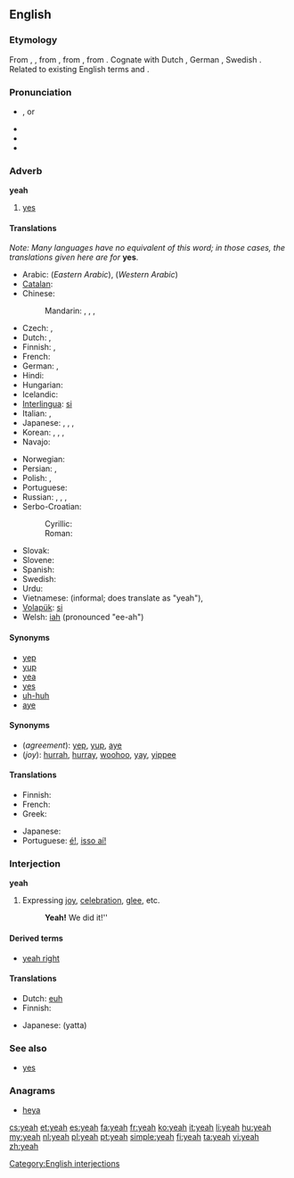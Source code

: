 {{wikipedia}}
==English==

===Etymology===
{{wikipedia|yes and no}}
From {{etyl|enm}} {{term|ya|lang=enm}}, {{term|ye|lang=enm}}, from {{etyl|ang}} {{term|gea|ġēa|yes|lang=ang}}, from {{proto|Germanic|ja|yes|lang=en}}, from {{proto|Indo-European|yē|already|lang=en}}. Cognate with Dutch {{term|ja|lang=nl}}, German {{term|ja|lang=de}}, Swedish {{term|ja|lang=sv}}. Related to existing English terms {{term|yes|lang=en}} and {{term|yea|lang=en}}.

===Pronunciation===
* {{IPA|/jɛ/}}, {{IPAchar|/jɛə/}} or {{IPAchar|/jæ/}}
* {{audio|en-us-yeah.ogg|Audio (US)}}
* {{audio|en-us-yeah-interjection.ogg|Audio (US)}}
* {{rhymes|ɛə}}

===Adverb===
'''yeah'''

# {{informal}} [[yes]]

====Translations====
''Note: Many languages have no equivalent of this word; in those cases, the translations given here are for'' '''yes'''.
{{trans-top|yes}}
* Arabic: {{t-|ar|أيوة|tr='áywa}} (''Eastern Arabic''), {{t|ar|إية|tr='íyya}} (''Western Arabic'')
* [[Catalan]]: {{t|ca|sí}}
* Chinese:
*: Mandarin: {{t|cmn|是啊|tr=shì a|sc=Hani}},  {{t|cmn|對啊|sc=Hani}},  {{t|cmn|对啊|tr=duì a|sc=Hani}}, {{t|zh|啊|tr=à|sc=Hani}}
* Czech: {{t+|cs|jo}}, {{t|cs|no}} <!-- Yes, this is in the right place, "no" means "yeah" or "yep" in Czech, Slovak, Polish -->
* Dutch: {{t+|nl|ja}}, {{t+|nl|jawel}}
* Finnish: {{t+|fi|joo}}, {{t-|fi|juu}}
* French: {{t+|fr|ouais}}
* German: {{t+|de|ja}}, {{t|de|jawohl}}
* Hindi: {{t|hi|हाँ|tr=hā̃|sc=Deva}}
* Hungarian: {{t|hu|igen}}
* Icelandic: {{t+|is|já}}
* [[Interlingua]]: [[si#Interlingua|si]]
* Italian: {{t+|it|si}},  {{t+|it|già}}
* Japanese: {{t-|ja|うん|tr=un}},  {{t+|ja|そう|tr=sō}},  {{t+|ja|ええ|tr=ē}},  {{t+|ja|ああ|tr=ā}}
* Korean: {{t|ko|네|tr=ne|sc=Kore}}, {{t|ko|예|tr=ye|sc=Kore}}, {{t|ko|응|tr=eung|sc=Kore}}, {{t|ko|응|tr=eo|sc=Kore}}
* Navajo: {{tø|nv|wehee}}
{{trans-mid}}
* Norwegian: {{t|no|ja}}
* Persian: {{t+|fa|بله|tr=bale}}, {{t|fa|آره|tr=âre|sc=fa-Arab}}
* Polish: {{t+|pl|tak}}, {{t|pl|no}} <!-- Yes, this is in the right place, "no" means "yeah" or "yep" in Czech, Slovak, Polish -->
* Portuguese: {{t+|pt|sim}}
* Russian: {{t+|ru|ага|tr=agá, ahá}},  {{t+|ru|угу|tr=ugú, uhú}},  {{t+|ru|так|tr=tak}},  {{t|ru|ну|tr=nu}}
* Serbo-Croatian:
*: Cyrillic: {{t|sh|ја}}
*: Roman: {{t|sh|ja}}
* Slovak: {{t|sk|no}} <!-- Yes, this is in the right place, "no" means "yeah" or "yep" in Czech, Slovak, Polish -->
* Slovene: {{t|sl|ja}}
* Spanish: {{t+|es|sí}}
* Swedish: {{t+|sv|ja|n}}
* Urdu: {{t|ur|ہاں|tr=hā̃|sc=ur-Arab}}
* Vietnamese: {{t|vi|ừ}} (informal; does translate as "yeah"), {{t|vi|ờ}}
* [[Volapük]]: [[si#Volapük|si]]
* Welsh: [[iah]] (pronounced "ee-ah")
{{trans-bottom}}

====Synonyms====
* [[yep]]
* [[yup]]
* [[yea]]
* [[yes]]
* [[uh-huh]]
* [[aye]]

====Synonyms====
* (''agreement''): [[yep]], [[yup]], [[aye]]
* (''joy''): [[hurrah]], [[hurray]], [[woohoo]], [[yay]], [[yippee]] <!--etc-->

====Translations====
{{trans-top|expressing agreement}}
* Finnish: {{t+|fi|joo}}
* French: {{t+|fr|ouais}}
* Greek: {{t+|el|ναι}}
{{trans-mid}}
* Japanese: {{t|ja|うん|tr=un|sc=Jpan}}
* Portuguese: [[é!]], [[isso aí!]]
{{trans-bottom}}

===Interjection===
'''yeah'''

# Expressing [[joy]], [[celebration]], [[glee]], etc.
#: '''Yeah!''' We did it!''

====Derived terms====
* [[yeah right]]

====Translations====
{{trans-top|expressing joy}}
* Dutch: [[euh]]
* Finnish: {{t-|fi|jee}}
{{trans-mid}}
* Japanese: {{t|ja|やった}} (yatta)
{{trans-bottom}}

===See also===
* [[yes]]

===Anagrams===
* [[heya#English|heya]]

[[Category:English interjections]]

[[cs:yeah]]
[[et:yeah]]
[[es:yeah]]
[[fa:yeah]]
[[fr:yeah]]
[[ko:yeah]]
[[it:yeah]]
[[li:yeah]]
[[hu:yeah]]
[[my:yeah]]
[[nl:yeah]]
[[pl:yeah]]
[[pt:yeah]]
[[simple:yeah]]
[[fi:yeah]]
[[ta:yeah]]
[[vi:yeah]]
[[zh:yeah]]